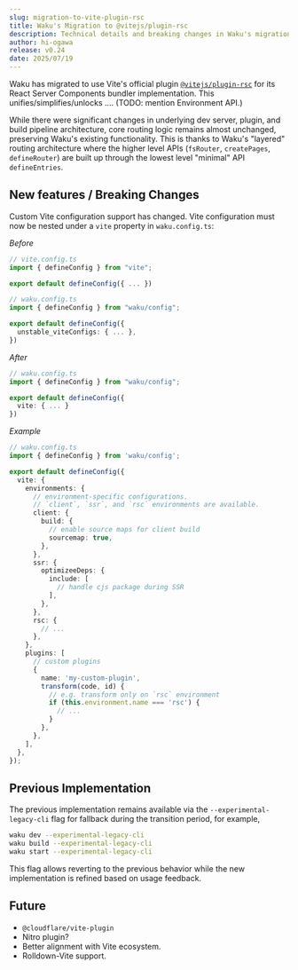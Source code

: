 ```yaml
---
slug: migration-to-vite-plugin-rsc
title: Waku's Migration to @vitejs/plugin-rsc
description: Technical details and breaking changes in Waku's migration to the official Vite React Server Components plugin.
author: hi-ogawa
release: v0.24
date: 2025/07/19
---
```


Waku has migrated to use Vite's official plugin [`@vitejs/plugin-rsc`](https://github.com/vitejs/vite-plugin-react/tree/main/packages/plugin-rsc) for its React Server Components bundler implementation. This unifies/simplifies/unlocks .... (TODO: mention Environment API.)

While there were significant changes in underlying dev server, plugin, and build pipeline architecture, core routing logic remains almost unchanged, preserving Waku's existing functionality. This is thanks to Waku's "layered" routing architecture where the higher level APIs (`fsRouter`, `createPages`, `defineRouter`) are built up through the lowest level "minimal" API `defineEntries`.

## New features / Breaking Changes

Custom Vite configuration support has changed. Vite configuration must now be nested under a `vite` property in `waku.config.ts`:

_Before_

```ts
// vite.config.ts
import { defineConfig } from "vite";

export default defineConfig({ ... })
```

```ts
// waku.config.ts
import { defineConfig } from "waku/config";

export default defineConfig({
  unstable_viteConfigs: { ... },
})
```

_After_

```ts
// waku.config.ts
import { defineConfig } from "waku/config";

export default defineConfig({
  vite: { ... }
})
```

_Example_

```ts
// waku.config.ts
import { defineConfig } from 'waku/config';

export default defineConfig({
  vite: {
    environments: {
      // environment-specific configurations.
      // `client`, `ssr`, and `rsc` environments are available.
      client: {
        build: {
          // enable source maps for client build
          sourcemap: true,
        },
      },
      ssr: {
        optimizeeDeps: {
          include: [
            // handle cjs package during SSR
          ],
        },
      },
      rsc: {
        // ...
      },
    },
    plugins: [
      // custom plugins
      {
        name: 'my-custom-plugin',
        transform(code, id) {
          // e.g. transform only on `rsc` environment
          if (this.environment.name === 'rsc') {
            // ...
          }
        },
      },
    ],
  },
});
```

## Previous Implementation

The previous implementation remains available via the `--experimental-legacy-cli` flag for fallback during the transition period, for example,

```bash
waku dev --experimental-legacy-cli
waku build --experimental-legacy-cli
waku start --experimental-legacy-cli
```

This flag allows reverting to the previous behavior while the new implementation is refined based on usage feedback.

## Future

- `@cloudflare/vite-plugin`
- Nitro plugin?
- Better alignment with Vite ecosystem.
- Rolldown-Vite support.
